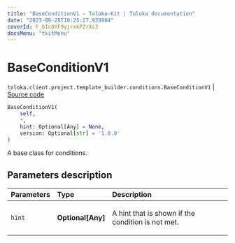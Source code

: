 ```yaml
---
title: "BaseConditionV1 — Toloka-Kit | Toloka documentation"
date: "2023-08-28T10:25:27.939984"
coverId: F_bIcOYF9yjrxkPZrXc3
docsMenu: "tkitMenu"
---
```


# BaseConditionV1

`toloka.client.project.template_builder.conditions.BaseConditionV1` | [Source code](https://github.com/Toloka/toloka-kit/blob/v1.2.1/src/client/project/template_builder/conditions.py#L33)

```python
BaseConditionV1(
    self,
    *,
    hint: Optional[Any] = None,
    version: Optional[str] = '1.0.0'
)
```

A base class for conditions.

## Parameters description

| Parameters | Type | Description |
| :----------| :----| :-----------|
`hint`|**Optional\[Any\]**|<p>A hint that is shown if the condition is not met.</p>